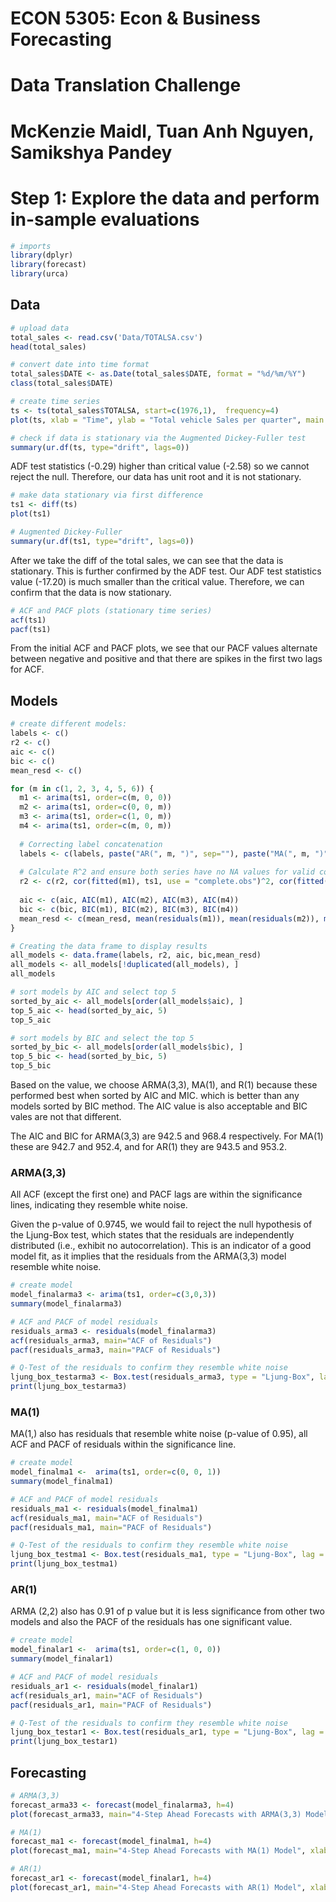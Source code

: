 # ECON 5305: Econ & Business Forecasting

# Data Translation Challenge

# McKenzie Maidl, Tuan Anh Nguyen, Samikshya Pandey

# Step 1: Explore the data and perform in-sample evaluations

```r
# imports
library(dplyr)
library(forecast)
library(urca)
```

## Data

```r
# upload data
total_sales <- read.csv('Data/TOTALSA.csv')
head(total_sales)
```

```r
# convert date into time format
total_sales$DATE <- as.Date(total_sales$DATE, format = "%d/%m/%Y")
class(total_sales$DATE)
```

```r
# create time series
ts <- ts(total_sales$TOTALSA, start=c(1976,1),  frequency=4)
plot(ts, xlab = "Time", ylab = "Total vehicle Sales per quarter", main = "Sales Over Time")
```

```r
# check if data is stationary via the Augmented Dickey-Fuller test
summary(ur.df(ts, type="drift", lags=0))
```
ADF test statistics (-0.29) higher than critical value (-2.58) so we cannot reject the null. Therefore, our data has unit root and it is not stationary. 

```r
# make data stationary via first difference
ts1 <- diff(ts)
plot(ts1)

# Augmented Dickey-Fuller
summary(ur.df(ts1, type="drift", lags=0))
```
After we take the diff of the total sales, we can see that the data is stationary. This is further confirmed by the ADF test. Our ADF test statistics value (-17.20) is much smaller than the critical value. Therefore, we can confirm that the data is now stationary. 

```r
# ACF and PACF plots (stationary time series)
acf(ts1)
pacf(ts1)
```
From the initial ACF and PACF plots, we see that our PACF values alternate between negative and positive and that there are spikes in the first two lags for ACF.

## Models

```r
# create different models:
labels <- c()
r2 <- c()
aic <- c()
bic <- c()
mean_resd <- c()

for (m in c(1, 2, 3, 4, 5, 6)) {
  m1 <- arima(ts1, order=c(m, 0, 0))
  m2 <- arima(ts1, order=c(0, 0, m))
  m3 <- arima(ts1, order=c(1, 0, m))
  m4 <- arima(ts1, order=c(m, 0, m))
  
  # Correcting label concatenation
  labels <- c(labels, paste("AR(", m, ")", sep=""), paste("MA(", m, ")", sep=""), paste("ARMA(1,", m, ")", sep=""), paste("ARMA(", m, ",", m, ")", sep=""))
  
  # Calculate R^2 and ensure both series have no NA values for valid comparison
  r2 <- c(r2, cor(fitted(m1), ts1, use = "complete.obs")^2, cor(fitted(m2), ts1, use = "complete.obs")^2, cor(fitted(m3), ts1, use = "complete.obs")^2, cor(fitted(m4), ts1, use = "complete.obs")^2)
  
  aic <- c(aic, AIC(m1), AIC(m2), AIC(m3), AIC(m4))
  bic <- c(bic, BIC(m1), BIC(m2), BIC(m3), BIC(m4))
  mean_resd <- c(mean_resd, mean(residuals(m1)), mean(residuals(m2)), mean(residuals(m3)), mean(residuals(m4)))
}

# Creating the data frame to display results
all_models <- data.frame(labels, r2, aic, bic,mean_resd)
all_models <- all_models[!duplicated(all_models), ]
all_models
```

```r
# sort models by AIC and select top 5
sorted_by_aic <- all_models[order(all_models$aic), ]
top_5_aic <- head(sorted_by_aic, 5)
top_5_aic
```

```r
# sort models by BIC and select the top 5
sorted_by_bic <- all_models[order(all_models$bic), ]
top_5_bic <- head(sorted_by_bic, 5)
top_5_bic
```
Based on the value, we choose ARMA(3,3), MA(1), and R(1) because these performed best when sorted by AIC and MIC. which is better than any models sorted by BIC method. The AIC value is also acceptable and BIC vales are not that different.

The AIC and BIC for ARMA(3,3) are 942.5 and 968.4 respectively. For MA(1)	these are 942.7 and 952.4, and for AR(1) they are 943.5 and 953.2.

### ARMA(3,3)
All ACF (except the first one) and PACF lags are within the significance lines, indicating they resemble white noise.

Given the p-value of 0.9745, we would fail to reject the null hypothesis of the Ljung-Box test, which states that the residuals are independently distributed (i.e., exhibit no autocorrelation). This is an indicator of a good model fit, as it implies that the residuals from the ARMA(3,3) model resemble white noise. 
```r
# create model
model_finalarma3 <- arima(ts1, order=c(3,0,3))
summary(model_finalarma3)

# ACF and PACF of model residuals
residuals_arma3 <- residuals(model_finalarma3)
acf(residuals_arma3, main="ACF of Residuals")
pacf(residuals_arma3, main="PACF of Residuals")

# Q-Test of the residuals to confirm they resemble white noise
ljung_box_testarma3 <- Box.test(residuals_arma3, type = "Ljung-Box", lag = 10)
print(ljung_box_testarma3)
```

### MA(1)
MA(1,) also has residuals that resemble white noise (p-value of 0.95), all ACF and PACF of residuals within the significance line. 
```r
# create model
model_finalma1 <-  arima(ts1, order=c(0, 0, 1))
summary(model_finalma1)

# ACF and PACF of model residuals
residuals_ma1 <- residuals(model_finalma1)
acf(residuals_ma1, main="ACF of Residuals")
pacf(residuals_ma1, main="PACF of Residuals")

# Q-Test of the residuals to confirm they resemble white noise
ljung_box_testma1 <- Box.test(residuals_ma1, type = "Ljung-Box", lag = 10)
print(ljung_box_testma1)
```

### AR(1)
ARMA (2,2) also has 0.91 of p value but it is less significance from other two models and also the PACF of the residuals has one significant value.
```r
# create model
model_finalar1 <-  arima(ts1, order=c(1, 0, 0))
summary(model_finalar1)

# ACF and PACF of model residuals
residuals_ar1 <- residuals(model_finalar1)
acf(residuals_ar1, main="ACF of Residuals")
pacf(residuals_ar1, main="PACF of Residuals")

# Q-Test of the residuals to confirm they resemble white noise
ljung_box_testar1 <- Box.test(residuals_ar1, type = "Ljung-Box", lag = 10)
print(ljung_box_testar1)
```
 
## Forecasting

```r
# ARMA(3,3)
forecast_arma33 <- forecast(model_finalarma3, h=4)
plot(forecast_arma33, main="4-Step Ahead Forecasts with ARMA(3,3) Model", xlab="Time", ylab="Forecast")
```

```r
# MA(1)
forecast_ma1 <- forecast(model_finalma1, h=4)
plot(forecast_ma1, main="4-Step Ahead Forecasts with MA(1) Model", xlab="Time", ylab="Forecast")
```

```r
# AR(1)
forecast_ar1 <- forecast(model_finalar1, h=4)
plot(forecast_ar1, main="4-Step Ahead Forecasts with AR(1) Model", xlab="Time", ylab="Forecast")
```

